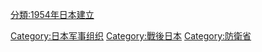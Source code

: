 {{catmore|自卫队}}
{{Commonscat|Japan Self-Defense Forces}}

[[Category:日本军事组织|Category:日本军事组织]]
[[Category:戰後日本|Category:戰後日本]]
[[Category:防衛省|Category:防衛省]]
[[分類:1954年日本建立|分類:1954年日本建立]]